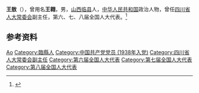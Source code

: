 {{Otheruses|other=名为王翱的其他人物|王翱}}

'''王敖'''（{{bd|1920年|11月16日|2004年|5月7日}}），曾用名'''王翱'''，男，[[山西|山西]][[临县|临县]]人，[[中华人民共和国|中华人民共和国]]政治人物，曾任[[四川省人大常委会|四川省人大常委会]]副主任，第六、七、八届全国人大代表。<ref>{{Cite book|title=中华人民共和国职官志|author=何虎生, 李耀东, 向常福主编|publisher=中国社会出版社|year=2003|isbn=9787800883934|location=北京|pages=}}</ref>

== 参考资料 ==
{{reflist}}

{{中国人物小作品}}

{{Authority control}}
{{DEFAULTSORT:Wang王}}
[[Category:王姓|Ao]]
[[Category:臨縣人|Category:臨縣人]]
[[Category:中国共产党党员_(1938年入党)|Category:中国共产党党员 (1938年入党)]]
[[Category:四川省人大常委会副主任|Category:四川省人大常委会副主任]]
[[Category:第六届全国人大代表|Category:第六届全国人大代表]]
[[Category:第七届全国人大代表|Category:第七届全国人大代表]]
[[Category:第八届全国人大代表|Category:第八届全国人大代表]]